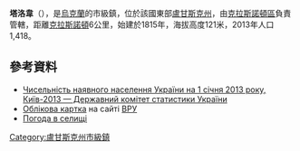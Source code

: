 {{No footnotes|time=2015-09-16T13:13:57+00:00}}
{{coord|48|18|47|N|39|40|3|E|scale:30000|display=title}}
'''塔洛韋'''（{{lang-uk|Талове}}），是[[烏克蘭|烏克蘭]]的市級鎮，位於該國東部[[盧甘斯克州|盧甘斯克州]]，由[[克拉斯諾頓區|克拉斯諾頓區]]負責管轄，距離[[克拉斯諾頓|克拉斯諾頓]]6公里，始建於1815年，海拔高度121米，2013年人口1,418。

==參考資料==
*[http://database.ukrcensus.gov.ua/PXWEB2007/ukr/publ_new1/index.asp Чисельність наявного населення України на 1 січня 2013 року, Київ-2013 — Державний комітет статистики України] {{Wayback|url=http://database.ukrcensus.gov.ua/PXWEB2007/ukr/publ_new1/index.asp |date=20140924041031 }}
* [http://w1.c1.rada.gov.ua/pls/z7503/A005?rdat1=03.01.2014&rf7571=17998 Облікова картка] {{Wayback|url=http://w1.c1.rada.gov.ua/pls/z7503/A005?rdat1=03.01.2014&rf7571=17998 |date=20201029171234 }} на сайті [[ВРУ|ВРУ]]
* [http://weather.in.ua/ua/lyganskaja/25736 Погода в селищі] {{Wayback|url=http://weather.in.ua/ua/lyganskaja/25736 |date=20160305071804 }}

{{DEFAULTSORT:Талове}}
[[Category:盧甘斯克州市級鎮|Category:盧甘斯克州市級鎮]]


{{Luhansk-geo-stub}}